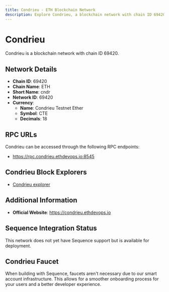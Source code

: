 ```yaml
--- 
title: Condrieu - ETH Blockchain Network
description: Explore Condrieu, a blockchain network with chain ID 69420. Learn about its native currency, Condrieu Testnet Ether, and how to interact with the network.
---
```


# Condrieu

Condrieu is a blockchain network with chain ID 69420.

## Network Details

- **Chain ID**: 69420
- **Chain Name**: ETH
- **Short Name**: cndr
- **Network ID**: 69420
- **Currency**: 
  - **Name**: Condrieu Testnet Ether
  - **Symbol**: CTE
  - **Decimals**: 18

## RPC URLs

Condrieu can be accessed through the following RPC endpoints:

- https://rpc.condrieu.ethdevops.io:8545

## Condrieu Block Explorers

- [Condrieu explorer](https://explorer.condrieu.ethdevops.io)

## Additional Information

- **Official Website**: https://condrieu.ethdevops.io

## Sequence Integration Status

This network does not yet have Sequence support but is available for deployment.

## Condrieu Faucet

When building with Sequence, faucets aren't necessary due to our smart account infrastructure. This allows for a smoother onboarding process for your users and a better developer experience.
